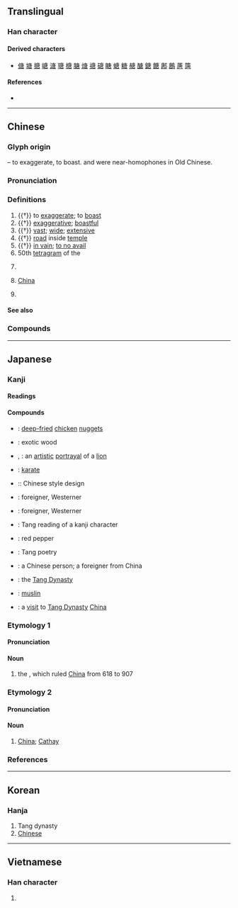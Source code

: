 {{character info/new}}
==Translingual==

===Han character===
{{Han char|rn=30|rad=口|as=07|sn=10|four=00267|canj=ILR|ids=⿸广⿱肀口}}

====Derived characters====
* [[傏]] [[塘]] [[搪]] [[嵣]] [[溏]] [[瑭]] [[榶]] [[膅]] [[煻]] [[禟]] [[磄]] [[瞊]] [[螗]] [[糖]] [[赯]] [[醣]] [[鎕]] [[餹]] [[鄌]] [[鶶]] [[蓎]] [[篖]]

====References====
* {{Han ref|kx=0192.120|dkj=03709|dj=0411.200|hdz=10633.050|uh=5510|ud=21776|bh=ADF0|bd=44528}}

----

==Chinese==
{{zh-forms}}

===Glyph origin===
{{Han etym}}
{{Han compound|庚|口|c1=p|c2=s|t2=mouth|ls=psc}} – to exaggerate, to boast. {{lang|zh|唐}} and {{zh-l|*庚}} were near-homophones in Old Chinese.

===Pronunciation===
{{zh-pron
|m=táng
|m-s=
|c=tong4
|c-t=hong3
|g=
|h=pfs=thòng
|j=
|mb=dǒ̤ng
|md=dòng
|mn=tn̂g/tông
|mn_note=tn̂g - vernacular; tông - literary
|mn-t=deng5/tang5
|mn-t_note=deng5 - vernacular; tang5 - literary
|w=3daan
|x=
|mc=y
|oc=y
|cat=v,a,n,adv,pn
}}

===Definitions===
{{zh-hanzi}}

# {{†}} to [[exaggerate]]; to [[boast]]
# {{†}} [[exaggerative]]; [[boastful]]
# {{†}} [[vast]]; [[wide]]; [[extensive]]
# {{†}} [[road]] inside [[temple]]
# {{†}} [[in vain]]; [[to no avail]]
# 50th [[tetragram]] of the {{w|Taixuanjing}}
# {{zh-div|朝}} {{w|Tang Dynasty}}
# {{lb|zh|figurative}} [[China]]
# {{surname|lang=zh}}

====See also====
{{zh-Chinese dynasties}}

===Compounds===
{{zh-der|唐晡囝|半唐番:half-Chinese person|唐人街:Chinatown|唐努山|唐會要|唐突西施|劉唐下書|唐山|唐堯|唐高祖|唐詩|唐突|唐朝|唐古喇山|唐韻|四唐|南唐|唐花|初唐四傑|唐裝|後唐|唐樂|全唐詩|二返投唐|唐猊鎧甲|唐明皇|唐人|唐太宗|唐玄宗|唐氏症|唐三彩|大唐之歌|全唐文|唐塞|唐話|唐虞|唐菖蒲|唐臨晉帖|唐老鴨|唐猊|唐巾|唐寧街|唐哉皇哉|唐三藏|初唐|唐三絕|唐夷|中唐|放肆荒唐|李唐|撲唐唐|盛唐|新唐書|求馬唐肆|晚唐|陶唐|荒唐無稽|頹唐|陶唐氏|荒唐不經|苟且唐塞|舊唐書|荒唐|行唐|馮唐易老|荒唐之言|雲雨高唐|遣唐使}}

----

==Japanese==

===Kanji===
{{ja-kanji|grade=c|rs=口07}}

====Readings====
{{ja-readings
|goon=どう<だう
|kanon=とう<たう
|kun=から-, もろこし-
|nanori=かろ, たん
}}

====Compounds====
{{der-top|Compounds}}
* {{ja-r|唐揚げ|からあげ}}: [[deep-fried]] [[chicken]] [[nugget]]s
* {{ja-r|唐木|からき}}: exotic wood
* {{ja-r|唐獅子|からじし}}, {{ja-r|唐獅子|からしし}}: an [[artistic]] [[portrayal]] of a [[lion]]
* {{ja-r|唐手|からて}}: [[karate]]
* {{ja-r|唐様|からよう}}:: Chinese style design
* {{ja-r|毛唐|けとう}}: foreigner, Westerner
* {{ja-r|毛唐人|けとうじん}}: foreigner, Westerner
* {{ja-r|唐音|とうおん}}: Tang reading of a kanji character
* {{ja-r|唐辛子|とうがらし}}: red pepper
* {{ja-r|唐詩|とうし}}: Tang poetry
* {{ja-r|唐人|とうじん}}: a Chinese person; a foreigner from China
* {{ja-r|唐朝|とうちょう}}: the [[Tang Dynasty]]
* {{ja-r|唐縮緬|とうちりめん}}: [[muslin]]
* {{ja-r|入唐|にっとう}}: a [[visit]] to [[Tang Dynasty]] [[China]]
{{der-bottom}}

===Etymology 1===
{{ja-kanjitab|とう|yomi=o}}

====Pronunciation====
{{ja-pron|yomi=o|とう|acc=1|acc_ref=NHK}}

====Noun====
{{ja-noun|とう|hhira=たう}}

# the {{w|Tang Dynasty}}, which ruled [[China]] from 618 to 907

===Etymology 2===
{{ja-kanjitab|から|yomi=k}}

====Pronunciation====
{{ja-pron|yomi=k|から|acc=1|acc_ref=DJR}}

====Noun====
{{ja-noun|から}}

# {{lb|sort=から|ja|formal|dated}} [[China]]; [[Cathay]]

===References===
<references/>

----

==Korean==

===Hanja===
{{ko-hanja|hangeul=당|mr=tang}}

# Tang dynasty
# [[Chinese]]

----

==Vietnamese==

===Han character===
{{vi-hantu|[[Đường]], [[đường]], [[đằng]], [[đàng]], [[giềng]]|rs=口07}}

# {{defn|lang=vi|sort=口07}}